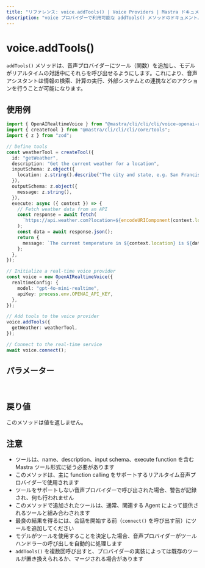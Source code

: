 ```yaml
---
title: "リファレンス: voice.addTools() | Voice Providers | Mastra ドキュメント"
description: "voice プロバイダーで利用可能な addTools() メソッドのドキュメント。音声モデルに関数呼び出し機能を追加します。"
---
```


# voice.addTools()

`addTools()` メソッドは、音声プロバイダーにツール（関数）を追加し、モデルがリアルタイムの対話中にそれらを呼び出せるようにします。これにより、音声アシスタントは情報の検索、計算の実行、外部システムとの連携などのアクションを行うことが可能になります。

## 使用例

```typescript
import { OpenAIRealtimeVoice } from "@mastra/cli/cli/cli/voice-openai-realtime";
import { createTool } from "@mastra/cli/cli/cli/core/tools";
import { z } from "zod";

// Define tools
const weatherTool = createTool({
  id: "getWeather",
  description: "Get the current weather for a location",
  inputSchema: z.object({
    location: z.string().describe("The city and state, e.g. San Francisco, CA"),
  }),
  outputSchema: z.object({
    message: z.string(),
  }),
  execute: async ({ context }) => {
    // Fetch weather data from an API
    const response = await fetch(
      `https://api.weather.com?location=${encodeURIComponent(context.location)}`,
    );
    const data = await response.json();
    return {
      message: `The current temperature in ${context.location} is ${data.temperature}°F with ${data.conditions}.`,
    };
  },
});

// Initialize a real-time voice provider
const voice = new OpenAIRealtimeVoice({
  realtimeConfig: {
    model: "gpt-4o-mini-realtime",
    apiKey: process.env.OPENAI_API_KEY,
  },
});

// Add tools to the voice provider
voice.addTools({
  getWeather: weatherTool,
});

// Connect to the real-time service
await voice.connect();
```

## パラメーター

<br />
<PropertiesTable
  content={[
    {
      name: "tools",
      type: "ToolsInput",
      description:
        "音声モデルが呼び出すことができるツール定義を含むオブジェクト",
      isOptional: false,
    },
  ]}
/>

## 戻り値

このメソッドは値を返しません。

## 注意

- ツールは、name、description、input schema、execute function を含む Mastra ツール形式に従う必要があります
- このメソッドは、主に function calling をサポートするリアルタイム音声プロバイダーで使用されます
- ツールをサポートしない音声プロバイダーで呼び出された場合、警告が記録され、何も行われません
- このメソッドで追加されたツールは、通常、関連する Agent によって提供されるツールと組み合わされます
- 最良の結果を得るには、会話を開始する前（`connect()` を呼び出す前）にツールを追加してください
- モデルがツールを使用することを決定した場合、音声プロバイダーがツールハンドラーの呼び出しを自動的に処理します
- `addTools()` を複数回呼び出すと、プロバイダーの実装によっては既存のツールが置き換えられるか、マージされる場合があります
